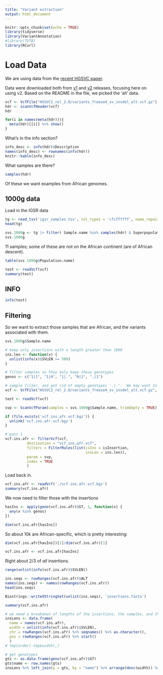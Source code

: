 ```yaml
---
title: "Variant extraction"
output: html_document
---
```


```r
knitr::opts_chunk$set(echo = TRUE)
library(tidyverse)
library(VariantAnnotation)
#library(TVTB)
library(RCurl)
```

# Load Data

We are using data from the [recent HGSVC paper](https://science.sciencemag.org/content/early/2021/02/24/science.abf7117.abstract).  

Data were downloaded both from [v1](ftp://ftp.1000genomes.ebi.ac.uk/vol1/ftp/data_collections/HGSVC2/release/v1.0) and [v2](ftp://ftp.1000genomes.ebi.ac.uk/vol1/ftp/data_collections/HGSVC2/release/v2.0) releases, focusing here on using v2.  Based on the README in the file, we picked the 'alt' data.

```r
vcf <- VcfFile("HGSVC2_rel_2.0/variants_freeze4_sv_insdel_alt.vcf.gz")
hdr <- scanVcfHeader(vcf)
hdr
```

```r
for(i in names(meta(hdr))){
  meta(hdr)[[i]] %>% show()
}
```

What's in the info section?

```r
info_desc <- info(hdr)$Description
names(info_desc) <- rownames(info(hdr))
knitr::kable(info_desc)
```


What samples are there?

```r
samples(hdr)
```

Of these we want examples from African genomes.  

## 1000g data

Load in the IGSR data

```r
tg <- read_tsv('igsr_samples.tsv', col_types = 'cfcffffff', name_repair = 'universal')
head(tg)
```

```r
svs.1000g <- tg |> filter( Sample.name %in% samples(hdr) & Superpopulation.code == "AFR") |> droplevels()
svs.1000g
```

11 samples; some of these are not on the African continent (are of African descent).  

```r
table(svs.1000g$Population.name)
```

<!-- ## Extract variants -->

<!-- What we want are variants (specicially insertions) present only in African samples.  -->
<!-- First 100 variants -->

```r
test <- readVcf(vcf)
summary(test)
```

## INFO

```r
info(test)
```

## Filtering

So we want to extract those samples that are African, and the variants associated with them.

```r
svs.1000g$Sample.name
```

```r
# keep only insertions with a length greater than 1000
ins.len <- function(x) {
  unlist(info(x)$SVLEN >= 500)
}

# filter samples so they only keep these genotypes
genos <- c("1|1", "1|0", "1|.", "0|1", ".|1")

# sample filter, and get rid of empty genotypes '.|.'.  We may want to perform more filtering but this should be enough for now
vcf <- VcfFile("HGSVC2_rel_2.0/variants_freeze4_sv_insdel_alt.vcf.gz", yieldSize = 10000)

test <- readVcf(vcf)

svp <- ScanVcfParam(samples = svs.1000g$Sample.name, trimEmpty = TRUE)

if (file.exists('vcf.ins.afr.vcf.bgz')) {
  unlink('vcf.ins.afr.vcf.bgz')
}

# pass 1
vcf.ins.afr <- filterVcf(vcf, 
          destination = "vcf.ins.afr.vcf",
          filters = FilterRules(list(isIns = isInsertion,
                                     insLen = ins.len)),
          param = svp,
          index = TRUE
          )
```

Load back in.

```r
vcf.ins.afr <- readVcf('./vcf.ins.afr.vcf.bgz')
summary(vcf.ins.afr)
```

We now need to filter those with the insertions

```r
hasIns <- apply(geno(vcf.ins.afr)$GT, 1, function(x) {
  any(x %in% genos)
})

dim(vcf.ins.afr[hasIns])
```

So about 10k are African-specific, which is pretty interesting:

```r
dim(vcf.ins.afr[hasIns])[1]/dim(vcf.ins.afr)[1]
```

```r
vcf.ins.afr <- vcf.ins.afr[hasIns]
```

Right about 2/3 of *all* insertions.

```r
range(unlist(info(vcf.ins.afr)$SVLEN))
```

```r
ins.seqs <- rowRanges(vcf.ins.afr)$ALT
names(ins.seqs) <- names(rowRanges(vcf.ins.afr))
head(ins.seqs)
```

```r
Biostrings::writeXStringSet(unlist(ins.seqs), 'insertions.fasta')
```

```r
summary(vcf.ins.afr)
```

```r
# we need a breakdown of lengths of the insertions, the samples, and the sequence
insLens <- data.frame(
  name = names(vcf.ins.afr),
  width = unlist(info(vcf.ins.afr)$SVLEN),
  chr = rowRanges(vcf.ins.afr) %>% seqnames() %>% as.character(),
  pos = rowRanges(vcf.ins.afr) %>% start()
  ) 
# tmp[order(-tmp$width),]
```

```r
# get genotypes
gts <- as.data.frame(geno(vcf.ins.afr)$GT)
gts$name <- row.names(gts)
insLens %>% left_join(y = gts, by = "name") %>% arrange(desc(width)) %>% write_tsv("insertions.AFR.tsv")
```

